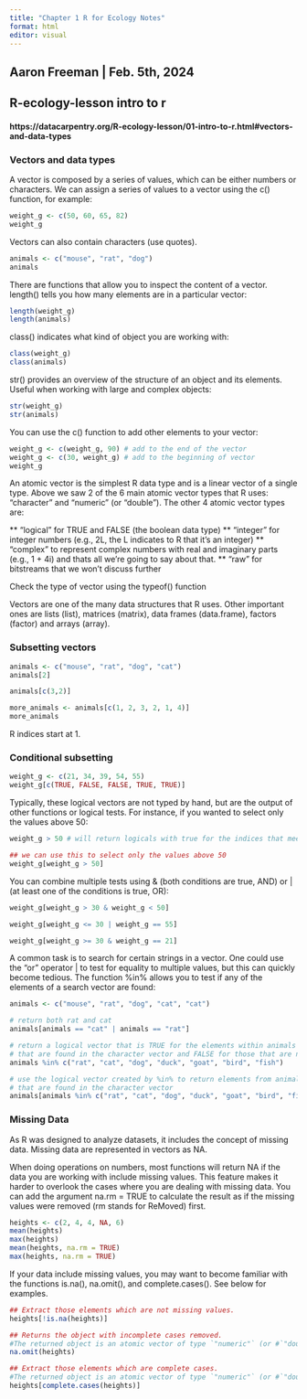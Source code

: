 ```yaml
---
title: "Chapter 1 R for Ecology Notes"
format: html
editor: visual
---
```


## Aaron Freeman | Feb. 5th, 2024

## R-ecology-lesson intro to r

#### https://datacarpentry.org/R-ecology-lesson/01-intro-to-r.html#vectors-and-data-types

### Vectors and data types

A vector is composed by a series of values, which can be either numbers or characters. We can assign a series of values to a vector using the c() function, for example:

```r
weight_g <- c(50, 60, 65, 82)
weight_g
```

Vectors can also contain characters (use quotes).

```r
animals <- c("mouse", "rat", "dog")
animals
```

There are functions that allow you to inspect the content of a vector. length() tells you how many elements are in a particular vector:

```r
length(weight_g)
length(animals)
```

class() indicates what kind of object you are working with:

```r
class(weight_g)
class(animals)
```

str() provides an overview of the structure of an object and its elements. Useful when working with large and complex objects:

```r
str(weight_g)
str(animals)
```

You can use the c() function to add other elements to your vector:

```r
weight_g <- c(weight_g, 90) # add to the end of the vector
weight_g <- c(30, weight_g) # add to the beginning of vector
weight_g
```

An atomic vector is the simplest R data type and is a linear vector of a single type. Above we saw 2 of the 6 main atomic vector types that R uses: "character" and "numeric" (or "double"). The other 4 atomic vector types are:

  ** "logical" for TRUE and FALSE (the boolean data type)
  ** "integer" for integer numbers (e.g., 2L, the L indicates to R that it's an integer)
  ** "complex" to represent complex numbers with real and imaginary parts (e.g., 1 + 4i) and thats all we're going to say about that.
  ** "raw" for bitstreams that we won't discuss further

Check the type of vector using the typeof() function

Vectors are one of the many data structures that R uses. Other important ones are lists (list), matrices (matrix), data frames (data.frame), factors (factor) and arrays (array).

### Subsetting vectors

```r
animals <- c("mouse", "rat", "dog", "cat")
animals[2]
```

```r
animals[c(3,2)]
```

```r
more_animals <- animals[c(1, 2, 3, 2, 1, 4)]
more_animals
```

R indices start at 1.

### Conditional subsetting

```r
weight_g <- c(21, 34, 39, 54, 55)
weight_g[c(TRUE, FALSE, FALSE, TRUE, TRUE)]
```

Typically, these logical vectors are not typed by hand, but are the output of other functions or logical tests. For instance, if you wanted to select only the values above 50:

```r
weight_g > 50 # will return logicals with true for the indices that meet the criteria
```

```r
## we can use this to select only the values above 50
weight_g[weight_g > 50]
```

You can combine multiple tests using & (both conditions are true, AND) or | (at least one of the conditions is true, OR):

```r
weight_g[weight_g > 30 & weight_g < 50]
```

```r
weight_g[weight_g <= 30 | weight_g == 55]
```

```r
weight_g[weight_g >= 30 & weight_g == 21]
```

A common task is to search for certain strings in a vector. One could use the "or" operator | to test for equality to multiple values, but this can quickly become tedious. The function %in% allows you to test if any of the elements of a search vector are found:

```r
animals <- c("mouse", "rat", "dog", "cat", "cat")

# return both rat and cat
animals[animals == "cat" | animals == "rat"]
```

```r
# return a logical vector that is TRUE for the elements within animals
# that are found in the character vector and FALSE for those that are not
animals %in% c("rat", "cat", "dog", "duck", "goat", "bird", "fish")
```

```r
# use the logical vector created by %in% to return elements from animals
# that are found in the character vector
animals[animals %in% c("rat", "cat", "dog", "duck", "goat", "bird", "fish")]
```

### Missing Data

As R was designed to analyze datasets, it includes the concept of missing data. Missing data are represented in vectors as NA.

When doing operations on numbers, most functions will return NA if the data you are working with include missing values. This feature makes it harder to overlook the cases where you are dealing with missing data. You can add the argument na.rm = TRUE to calculate the result as if the missing values were removed (rm stands for ReMoved) first.

```r
heights <- c(2, 4, 4, NA, 6)
mean(heights)
max(heights)
mean(heights, na.rm = TRUE)
max(heights, na.rm = TRUE)
```

If your data include missing values, you may want to become familiar with the functions is.na(), na.omit(), and complete.cases(). See below for examples.

```r
## Extract those elements which are not missing values.
heights[!is.na(heights)]

## Returns the object with incomplete cases removed.
#The returned object is an atomic vector of type `"numeric"` (or #`"double"`).
na.omit(heights)

## Extract those elements which are complete cases.
#The returned object is an atomic vector of type `"numeric"` (or #`"double"`).
heights[complete.cases(heights)]
```

